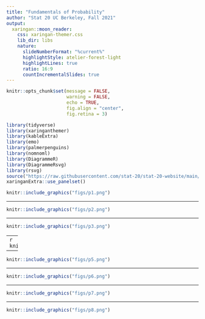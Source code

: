 ```yaml
---
title: "Fundamentals of Probability"
author: "Stat 20 UC Berkeley, Fall 2021"
output:
  xaringan::moon_reader:
    css: xaringan-themer.css
    lib_dir: libs
    nature:
      slideNumberFormat: "%current%"
      highlightStyle: atelier-forest-light
      highlightLines: true
      ratio: 16:9
      countIncrementalSlides: true
---
```


```r
knitr::opts_chunk$set(message = FALSE,
                      warning = FALSE,
                      echo = TRUE,
                      fig.align = "center",
                      fig.retina = 3)

library(tidyverse)
library(xaringanthemer)
library(kableExtra)
library(emo)
library(palmerpenguins)
library(nomnoml)
library(DiagrammeR)
library(DiagrammeRsvg)
library(rsvg)
source("https://raw.githubusercontent.com/stat-20/stat-20-website/main/xaringan-theme.R")
xaringanExtra::use_panelset()
```


```r
knitr::include_graphics("figs/p1.png")
```

---

```r
knitr::include_graphics("figs/p2.png")
```

---

```r
knitr::include_graphics("figs/p3.png")
```

---
```r
knitr::include_graphics("figs/p4.png")
```

---

```r
knitr::include_graphics("figs/p5.png")
```

---

```r
knitr::include_graphics("figs/p6.png")
```

---

```r
knitr::include_graphics("figs/p7.png")
```

---

```r
knitr::include_graphics("figs/p8.png")
```
